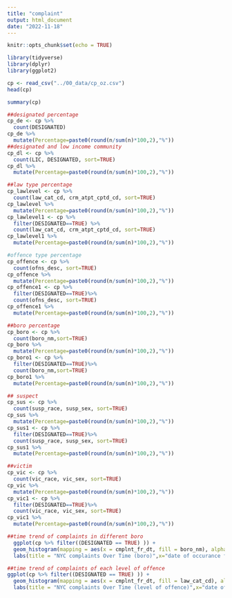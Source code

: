 ```yaml
---
title: "complaint"
output: html_document
date: "2022-11-18"
---
```


```r
knitr::opts_chunk$set(echo = TRUE)
```

```r
library(tidyverse)
library(dplyr)
library(ggplot2)
```

```r
cp <- read_csv("../00_data/cp_oz.csv")
head(cp)
```
```r
summary(cp)
```
```r
##designated percentage
cp_de <- cp %>%
  count(DESIGNATED)
cp_de %>%
  mutate(Percentage=paste0(round(n/sum(n)*100,2),"%"))
##designated and low income community
cp_dl <- cp %>%
  count(LIC, DESIGNATED, sort=TRUE)
cp_dl %>%
  mutate(Percentage=paste0(round(n/sum(n)*100,2),"%"))
```

```r

##law type percentage
cp_lawlevel <- cp %>%
  count(law_cat_cd, crm_atpt_cptd_cd, sort=TRUE)
cp_lawlevel %>%
  mutate(Percentage=paste0(round(n/sum(n)*100,2),"%"))
cp_lawlevel1 <- cp %>%
  filter(DESIGNATED==TRUE) %>%
  count(law_cat_cd, crm_atpt_cptd_cd, sort=TRUE)
cp_lawlevel1 %>%
  mutate(Percentage=paste0(round(n/sum(n)*100,2),"%"))
```

```r
#offence type percentage
cp_offence <- cp %>%
  count(ofns_desc, sort=TRUE)
cp_offence %>%
  mutate(Percentage=paste0(round(n/sum(n)*100,2),"%"))
cp_offence1 <- cp %>%
  filter(DESIGNATED==TRUE)%>%
  count(ofns_desc, sort=TRUE)
cp_offence1 %>%
  mutate(Percentage=paste0(round(n/sum(n)*100,2),"%"))
```

```r
##boro percentage
cp_boro <- cp %>%
  count(boro_nm,sort=TRUE)
cp_boro %>%
  mutate(Percentage=paste0(round(n/sum(n)*100,2),"%"))
cp_boro1 <- cp %>%
  filter(DESIGNATED==TRUE)%>%
  count(boro_nm,sort=TRUE)
cp_boro1 %>%
  mutate(Percentage=paste0(round(n/sum(n)*100,2),"%"))

```
```r
## suspect 
cp_sus <- cp %>%
  count(susp_race, susp_sex, sort=TRUE)
cp_sus %>%
  mutate(Percentage=paste0(round(n/sum(n)*100,2),"%"))
cp_sus1 <- cp %>%
  filter(DESIGNATED==TRUE)%>%
  count(susp_race, susp_sex, sort=TRUE)
cp_sus1 %>%
  mutate(Percentage=paste0(round(n/sum(n)*100,2),"%"))
```
```r
##victim
cp_vic <- cp %>%
  count(vic_race, vic_sex, sort=TRUE)
cp_vic %>%
  mutate(Percentage=paste0(round(n/sum(n)*100,2),"%"))
cp_vic1 <- cp %>%
  filter(DESIGNATED==TRUE)%>%
  count(vic_race, vic_sex, sort=TRUE)
cp_vic1 %>%
  mutate(Percentage=paste0(round(n/sum(n)*100,2),"%"))
```

```r
##time trend of complaints in different boro
  ggplot(cp %>% filter((DESIGNATED == TRUE) )) +
  geom_histogram(mapping = aes(x = cmplnt_fr_dt, fill = boro_nm), alpha = 0.5) +
  labs(title = "NYC complaints Over Time (boro)",x="date of occurance for the report event", y = "count")
```
```r
##time trend of complaints of each level of offence
ggplot(cp %>% filter((DESIGNATED == TRUE) )) +
  geom_histogram(mapping = aes(x = cmplnt_fr_dt, fill = law_cat_cd), alpha = 0.5, position = "identity") +
  labs(title = "NYC complaints Over Time (level of offence)",x="date of occurance for the report event", y = "count")
```

```r

```

